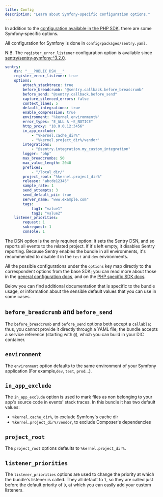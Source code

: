 ```yaml
---
title: Config
description: "Learn about Symfony-specific configuration options."
---
```


In addition to the [configuration available in the PHP SDK](../configuration/options/), there are some Symfony-specific options.

All configuration for Symfony is done in `config/packages/sentry.yaml`.

N.B. The `register_error_listener` configuration option is available since [sentry/sentry-symfony:^3.2.0](https://github.com/getsentry/sentry-symfony/releases/tag/3.2.0).

```yaml {filename:"config/packages/sentry.yaml"}
sentry:
    dsn: "___PUBLIC_DSN___"
    register_error_listener: true
    options:
        attach_stacktrace: true
        before_breadcrumb: "@sentry.callback.before_breadcrumb"
        before_send: "@sentry.callback.before_send"
        capture_silenced_errors: false
        context_lines: 5
        default_integrations: true
        enable_compression: true
        environment: "%kernel.environment%"
        error_types: "E_ALL & ~E_NOTICE"
        http_proxy: "10.0.0.12:3456"
        in_app_exclude:
            - "%kernel.cache_dir%"
            - "%kernel.project_dir%/vendor"
        integrations:
            - "@sentry.integration.my_custom_integration"
        logger: "php"
        max_breadcrumbs: 50
        max_value_length: 2048
        prefixes:
            - "/local_dir/"
        project_root: "%kernel.project_dir%"
        release: "abcde12345"
        sample_rate: 1
        send_attempts: 3
        send_default_pii: true
        server_name: "www.example.com"
        tags:
            tag1: "value1"
            tag2: "value2"
    listener_priorities:
        request: 1
        subrequest: 1
        console: 1
```

The DSN option is the only required option: it sets the Sentry DSN, and so reports all events to the related project. If it's
left empty, it disables Sentry reporting. Because Sentry enables the bundle in all environments, it's recommended to
disable it in the `test` and `dev` environments.

All the possible configurations under the `options` key map directly to the correspondent options from the base SDK;
you can read more about those in the [general configuration docs](../configuration/),
and on the [PHP specific SDK docs](../config/).

Below you can find additional documentation that is specific to the bundle usage, or information about the sensible default
values that you can use in some cases.

## `before_breadcrumb` and `before_send`

The `before_breadcrumb` and `before_send` options both accept a `callable`; thus, you cannot provide it directly through
a YAML file; the bundle accepts a service reference (starting with `@`), which you can build in your DIC container.

## `environment`

The `environment` option defaults to the same environment of your Symfony application (For example,`dev`, `test`, `prod`...).

## `in_app_exclude`

The `in_app_exclude` option is used to mark files as non belonging to your app's source code in events' stack traces.
In this bundle it has two default values:

- `%kernel.cache_dir%`, to exclude Symfony's cache dir
- `%kernel.project_dir%/vendor`, to exclude Composer's dependencies

## `project_root`

The `project_root` options defaults to `%kernel.project_dir%`.

## `listener_priorities`

The `listener_priorities` options are used to change the priority at which the bundle's listener is called. They all default
to `1`, so they are called just before the default priority of `0`, at which you can easily add your custom listeners.
